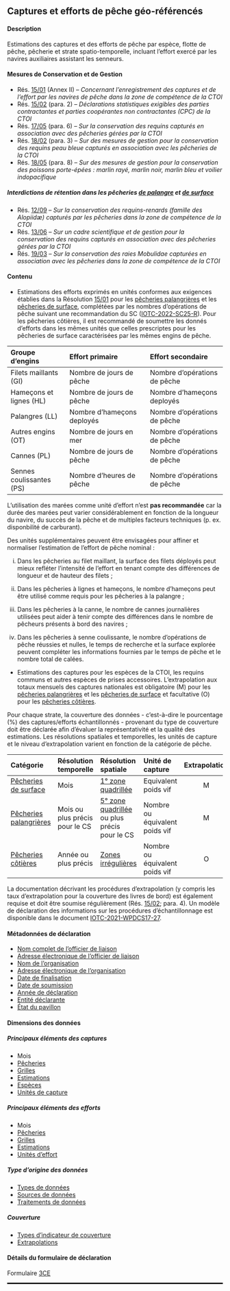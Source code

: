 ## Captures et efforts de pêche géo-référencés {#CE}

#### Description

Estimations des captures et des efforts de pêche par espèce, flotte de pêche, pêcherie et strate spatio-temporelle, incluant l'effort exercé par les navires auxiliaires assistant les senneurs. 

#### Mesures de Conservation et de Gestion

- Rés. [15/01](https://iotc.org/fr/mcg/r%C3%A9solution-1501-concernant-l%E2%80%99enregistrement-des-captures-et-de-l%E2%80%99effort-par-les-navires-de-p%C3%AAche) (Annex II) -- _Concernant l’enregistrement des captures et de l’effort par les navires de pêche dans la zone de compétence de la CTOI_
- Rés. [15/02](https://iotc.org/fr/mcg/r%C3%A9solution-1502-d%C3%A9clarations-statistiques-exigibles-des-parties-contractantes-et-parties) (para. 2) -- _Déclarations statistiques exigibles des parties contractantes et parties coopérantes non contractantes (CPC) de la CTOI_
- Rés. [17/05](https://iotc.org/fr/mcg/r%C3%A9solution-1705-%E2%80%A8sur-la-conservation-des-requins-captur%C3%A9s-en-association-avec-des-p%C3%AAcheries) (para. 6) -- _Sur la conservation des requins capturés en association avec des pêcheries gérées par la CTOI_
- Rés. [18/02](https://iotc.org/fr/mcg/r%C3%A9solution-1802-sur-des-mesures-de-gestion-pour-la-conservation-des-requins-peau-bleue-captur%C3%A9s) (para. 3) -- _Sur des mesures de gestion pour la conservation des requins peau bleue capturés en association avec les pêcheries de la CTOI_
- Rés. [18/05](https://iotc.org/fr/mcg/r%C3%A9solution-1805-sur-des-mesures-de-gestion-pour-la-conservation-des-poissons-porte-%C3%A9p%C3%A9es-marlin) (para. 8) -- _Sur des mesures de gestion pour la conservation des poissons porte-épées : marlin rayé, marlin noir, marlin bleu et voilier indopacifique_

##### Interdictions de rétention dans les pêcheries [de palangre](#iotclonglinefishery) et [de surface](#iotcsurfacefishery)

- Rés. [12/09](https://iotc.org/fr/mcg/r%C3%A9solution-1209-sur-la-conservation-des-requins-renards-famille-des-alopiid%C3%A6-captur%C3%A9s-par-les) -- _Sur la conservation des requins-renards (famille des Alopiidæ) capturés par les pêcheries dans la zone de compétence de la CTOI_
- Rés. [13/06](https://iotc.org/fr/mcg/r%C3%A9solution-1306-sur-un-cadre-scientifique-et-de-gestion-pour-la-conservation-des-requins) -- _Sur un cadre scientifique et de gestion pour la conservation des requins capturés en association avec des pêcheries gérées par la CTOI_
- Rés. [19/03](https://iotc.org/fr/mcg/r%C3%A9solution-1903-sur-la-conservation-des-raies-mobulidae-captur%C3%A9es-en-association-avec-les) -- _Sur la conservation des raies Mobulidae capturées en association avec les pêcheries dans la zone de compétence de la CTOI_

#### Contenu

- Estimations des efforts exprimés en unités conformes aux exigences établies dans la Résolution [15/01](https://iotc.org/fr/mcg/r%C3%A9solution-1501-concernant-l%E2%80%99enregistrement-des-captures-et-de-l%E2%80%99effort-par-les-navires-de-p%C3%AAche) pour les [pêcheries palangrières](#iotclonglinefishery) et les [pêcheries de surface](#iotcsurfacefishery), complétées par les nombres d'opérations de pêche suivant une recommandation du SC ([IOTC-2022-SC25-R](https://iotc.org/documents/SC/25/RE)). Pour les pêcheries côtières, il est recommandé de soumettre les donnés d'efforts dans les mêmes unités que celles prescriptes pour les pêcheries de surface caractérisées par les mêmes engins de pêche. 

| Groupe d'engins | Effort primaire | Effort secondaire |
| :---------------- | :---------------------- | :--------------------- |
Filets maillants (GI)   | Nombre de jours de pêche | Nombre d'opérations de pêche |
Hameçons et lignes (HL) | Nombre de jours de pêche | Nombre d'hameçons deployés |
Palangres (LL) | Nombre d'hameçons deployés | Nombre d'opérations de pêche |
Autres engins (OT) | Nombre de jours en mer | Nombre d'opérations de pêche |
Cannes (PL) | Nombre de jours de pêche | Nombre d'opérations de pêche |
Sennes coulissantes (PS) | Nombre d'heures de pêche | Nombre d'opérations de pêche |

L'utilisation des marées comme unité d'effort n'est **pas recommandée** car la durée des marées peut varier considérablement en fonction de la longueur du navire, du succès de la pêche et de multiples facteurs techniques (p. ex. disponbilité de carburant).

Des unités supplémentaires peuvent être envisagées pour affiner et normaliser l'estimation de l'effort de pêche nominal :

i. Dans les pêcheries au filet maillant, la surface des filets déployés peut mieux refléter l'intensité de l'effort en tenant compte des différences de longueur et de hauteur des filets ;

ii. Dans les pêcheries à lignes et hameçons, le nombre d'hameçons peut être utilisé comme requis pour les pêcheries à la palangre ;

iii. Dans les pêcheries à la canne, le nombre de cannes journalières utilisées peut aider à tenir compte des différences dans le nombre de pêcheurs présents à bord des navires ;

iv. Dans les pêcheries à senne coulissante, le nombre d'opérations de pêche réussies et nulles, le temps de recherche et la surface explorée peuvent compléter les informations fournies par le temps de pêche et le nombre total de calées.

- Estimations des captures pour les espèces de la CTOI, les requins communs et autres espèces de prises accessoires. L'extrapolation aux totaux mensuels des captures nationales est obligatoire (M) pour les [pêcheries palangrières](#iotclonglinefishery) et les [pêcheries de surface](#iotcsurfacefishery) et facultative (O) pour les [pêcheries côtières](#iotccoastalfishery).

Pour chaque strate, la couverture des données - c'est-à-dire le pourcentage (%) des captures/efforts échantillonnés - provenant du type de couverture doit être déclarée afin d'évaluer la représentativité et la qualité des estimations. Les résolutions spatiales et temporelles, les unités de capture et le niveau d'extrapolation varient en fonction de la catégorie de pêche.

| Catégorie | Résolution temporelle | Résolution spatiale | Unité de capture | Extrapolation | 
| :------------ | :---------- | :---------- | :------------- | :-------: |
[Pêcheries de surface](#iotcsurfacefishery)  | Mois | [1° zone quadrillée](../domain/admin/#IOgrids1x1) | Equivalent poids vif | M |
[Pêcheries palangrières](#iotclonglinefishery) | Mois ou plus précis pour le CS | [5° zone quadrillée](../domain/admin/#IOgrids5x5) ou plus précis pour le CS | Nombre ou équivalent poids vif | M |
[Pêcheries côtières](#iotccoastalfishery) | Année ou plus précis | [Zones irrégulières](../domain/admin/#IOTCareasAR) | Nombre ou équivalent poids vif | O |

La documentation décrivant les procédures d'extrapolation (y compris les taux d'extrapolation pour la couverture des livres de bord) est également requise et doit être soumise régulièrement (Rés. [15/02](https://iotc.org/fr/mcg/r%C3%A9solution-1502-d%C3%A9clarations-statistiques-exigibles-des-parties-contractantes-et-parties); para. 4). Un modèle de déclaration des informations sur les procédures d'échantillonnage est disponible dans le document  [IOTC-2021-WPDCS17-27](https://www.iotc.org/WPDCS/17/27).

#### Métadonnées de déclaration

- [Nom complet de l'officier de liaison](#fcname)
- [Adresse électronique de l'officier de liaison](#fcemail)
- [Nom de l'organisation](#orgname)
- [Adresse électronique de l'organisation](#orgemail)
- [Date de finalisation](#findate)
- [Date de soumission](#subdate)
- [Année de déclaration](#repyear)
- [Entité déclarante](#repentity)
- [État du pavillon](#repflagstate)

#### Dimensions des données

##### Principaux éléments des captures

- Mois
- [Pêcheries](../domain/fisheries/#fisheries)
- [Grilles](../domain/admin/#IOTCgridsCESF)
- [Estimations](../domain/data/#estimations)
- [Espèces](../domain/biology/#allSpecies)  
- [Unités de capture](../domain/fisheries/#catchUnits)

##### Principaux éléments des efforts

- Mois
- [Pêcheries](../domain/fisheries/#fisheries)
- [Grilles](../domain/admin/#IOTCgridsCESF)
- [Estimations](../domain/data/#estimations)
- [Unités d'effort](../domain/fisheries/#effortUnits)

##### Type d’origine des données

- [Types de données](../domain/data/#types)
- [Sources de données](../domain/data/#sourcesCE)
- [Traitements de données](../domain/data/#processingsCE)

##### Couverture

- [Types d'indicateur de couverture](../domain/data/#coverageTypes)
- [Extrapolations](../domain/data/#raisings)

#### Détails du formulaire de déclaration

Formulaire [3CE](../forms/#Form_3CE)

<hr style="border:1.5px solid black">

